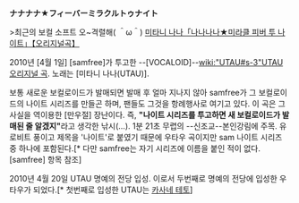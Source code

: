 '''ナナナナ★フィーバーミラクルトゥナイト'''

{{{#!html
<script type="text/javascript" src="http://ext.nicovideo.jp/thumb_watch/sm10234618"></script><noscript><a href="http://www.nicovideo.jp/watch/sm10234618">【ニコニコ動画】実谷ナナ「ナナナナ★フィーバーミラクルトゥナイト」【オリジナル曲】</a></noscript>
}}}

>최근의 보컬 소프트 오~격렬해( ＾ω＾)
[http://www.nicovideo.jp/watch/sm10234618 미타니 나나「나나나나★미라클 피버 투 나이트」【오리지널곡】]

2010년 [4월 1일] [samfree]가 투고한 --[VOCALOID]--[[wiki:"UTAU#s-3"UTAU 오리지널 곡]]. 노래는 [미타니 나나(UTAU)].

보통 새로운 보컬로이드가 발매되면 발매 후 얼마 지나지 않아 samfree가 그 보컬로이드의 나이트 시리즈를 만들곤 하며, 팬들도 그것을 항례행사로 여기고 있다. 이 곡은 그 사실을 역이용한 [만우절] 장난이다. 즉, '''"나이트 시리즈를 투고하면 새 보컬로이드가 발매된 줄 알겠지"'''라고 생각한 낚시(...). 
1분 21초 무렵의 --신조교--본인강림에 주목.
유로비트 풍이고 제목을 '나이트'로 붙였기 때문에 우타우 곡이지만 sam 나이트 시리즈 중 하나에 포함된다.[* 다만 samfree는 자기 시리즈에 이름을 붙인 적이 없다. [samfree] 항목 참조]

2010년 4월 20일 UTAU 명예의 전당 입성. 이로서 두번째로 명예의 전당에 입성한 우타우가 되었다.[* 첫번째로 입성한 UTAU는 [[카사네 테토]]]
